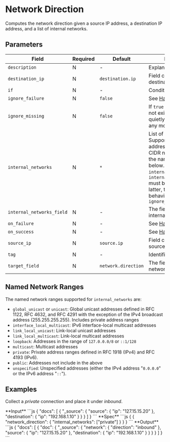 
# Network Direction

<Synopsis>
Computes the network direction given a source IP address, a destination IP address, and a list of internal networks.
</Synopsis>

## Parameters

|Field|Required|Default|Description|
|---|---|---|---|
|`description`|N|-|Explanatory note|
|`destination_ip`|N|`destination.ip`|Field containing the destination address|
|`if`|N|-|Condition to run|
|`ignore_failure`|N|`false`|See [Handling Failures](../handling-failures.mdx)|
|`ignore_missing`|N|`false`|If `true` and `field` does not exist or is `null`, exit quietly without making any modifications|
|`internal_networks`|N|`*`|List of internal networks. Supports IPv4 and IPv6 addresses and ranges in CIDR notation, as well as the named ranges listed below. Only `internal_networks` or `internal_networks_field` must be specified. If the latter, then follows the behavior of `ignore_missing`|
|`internal_networks_field`|N|-|The field containing the internal networks|
|`on_failure`|N|-|See [Handling Failures](../handling-failures.mdx)|
|`on_success`|N|-|See [Handling Success](../handling-success.mdx)|
|`source_ip`|N|`source.ip`|Field containing the source address|
|`tag`|N|-|Identifier|
|`target_field`|N|`network.direction`|The field to assign the network direction|

## Named Network Ranges

The named network ranges supported for `internal_networks` are:

* `global_unicast` or `unicast`: Global unicast addresses defined in RFC 1122, RFC 4632, and RFC 4291 with the exception of the IPv4 broadcast address (255.255.255.255). Includes private address ranges
* `interface_local_multicast`: IPv6 interface-local multicast addresses
* `link_local_unicast`: Link-local unicast addresses
* `link_local_multicast`: Link-local multicast addresses
* `loopback`: Addresses in the range of `127.0.0.0/8` or `::1/128`
* `multicast`: Multicast addresses
* `private`: Private address ranges defined in RFC 1918 (IPv4) and RFC 4193 (IPv6).
* `public`: Addresses not include in the above
* `unspecified`: Unspecified addresses (either the IPv4 address "`0.0.0.0`" or the IPv6 address "`::`").

## Examples

Collect a _private_ connection and place it under _inbound_.

<Example>
   <Description>
      **Input**
   </Description>
   <SampleCode>
      ```js
      {
         "docs": [
            {
               "_source": {
                  "source": {
                     "ip": "127.15.15.20"
                  },
                  "destination": {
                     "ip": "192.168.1.10"
                  }
               }
            }
         ]
      }
      ```
   </SampleCode>

   <Description>
      **Spec**
   </Description>
   <SampleCode>
      ```js
      {
         {
            "network_direction": {
               "internal_networks": ["private"]
            }
         }
      }
      ```
   </SampleCode>

   <Description>
      **Output**
   </Description>
   <SampleCode>
      ```js
      {
         "docs": [
            {
               "doc": {
                  "_source": {
                     "network": {
                        "direction": "inbound"
                     },
                     "source": {
                        "ip": "127.15.15.20"
                     },
                     "destination": {
                        "ip": "192.168.1.10"
                     }
                  }
               }
            }
         ]
      }
      ```
   </SampleCode>
</Example>
